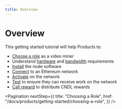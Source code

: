 ```yaml
---
title: Overview
---
```


# Overview

This getting started tutorial will help Products to:

- [Choose a role](/docs/products/getting-started/choosing-a-role) as a video
  miner
- Understand [hardware](/docs/products/reference/hardware) and
  [bandwidth](/docs/products/reference/bandwidth) requirements
- [Install](/docs/installation/install-livepeer) the node software
- [Connect](/docs/installation/connect-to-ethereum) to an Ethereum network
- [Activate](/docs/products/getting-started/activation) on the network
- [Test](/docs/products/getting-started/test) to ensure they can receive
  work on the network
- [Call reward](/docs/products/getting-started/calling-reward) to distribute
  CNDL rewards

<Pagination
  nextStep={{
    title: "Choosing a Role",
    href: "/docs/products/getting-started/choosing-a-role",
  }}
/>
